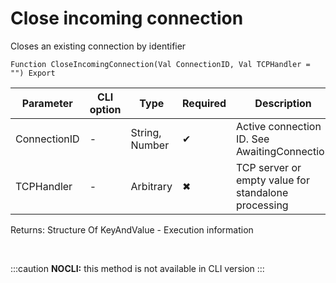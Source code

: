 ﻿---
sidebar_position: 3
---


# Close incoming connection 
 Closes an existing connection by identifier



`Function CloseIncomingConnection(Val ConnectionID, Val TCPHandler = "") Export`

  | Parameter | CLI option | Type | Required | Description |
  |-|-|-|-|-|
  | ConnectionID | - | String, Number | &#x2714; | Active connection ID. See AwaitingConnection |
  | TCPHandler | - | Arbitrary | &#x2716; | TCP server or empty value for standalone processing |

  
  Returns:  Structure Of KeyAndValue - Execution information

<br/>


:::caution
**NOCLI:** this method is not available in CLI version
:::
<br/>



```bsl title="1C:Enterprise/OneScript code example"

```
 




